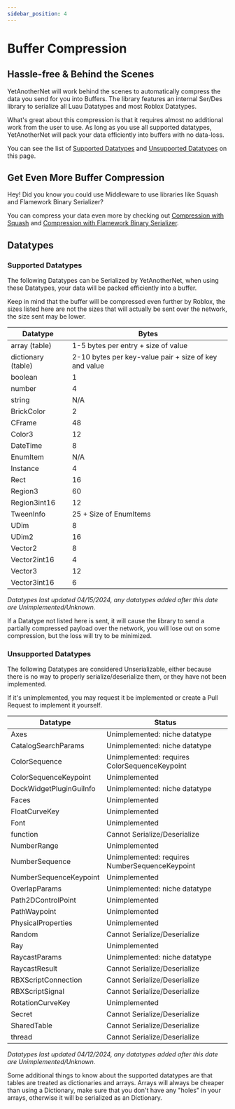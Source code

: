```yaml
---
sidebar_position: 4
---
```


# Buffer Compression

## Hassle-free & Behind the Scenes

YetAnotherNet will work behind the scenes to automatically compress the data you send for you into Buffers.
The library features an internal Ser/Des library to serialize all Luau Datatypes and most Roblox Datatypes.

What's great about this compression is that it requires almost no additional work from the user to use.
As long as you use all supported datatypes, YetAnotherNet will pack your data efficiently into buffers with no data-loss.

You can see the list of [Supported Datatypes] and [Unsupported Datatypes] on this page.

[Supported Datatypes]: ./buffer-compression#supported-datatypes
[Unsupported Datatypes]: ./buffer-compression#unsupported-datatypes

## Get Even More Buffer Compression

Hey! Did you know you could use Middleware to use libraries like Squash and Flamework Binary Serializer?

You can compress your data even more by checking out [Compression with Squash] and [Compression with Flamework Binary Serializer].

[Compression with Squash]: ../even-more-compression/squash
[Compression with Flamework Binary Serializer]: ../even-more-compression/flamework-binary-serializer

## Datatypes

### Supported Datatypes

The following Datatypes can be Serialized by YetAnotherNet, when using these Datatypes, your data
will be packed efficiently into a buffer.

Keep in mind that the buffer will be compressed even further by Roblox, the sizes listed here are not
the sizes that will actually be sent over the network, the size sent may be lower.

| Datatype           	| Bytes                                                 	|
|--------------------	|-------------------------------------------------------	|
| array (table)      	| 1-5 bytes per entry + size of value                   	|
| dictionary (table) 	| 2-10 bytes per key-value pair + size of key and value 	|
| boolean            	| 1                                                     	|
| number             	| 4                                                     	|
| string             	| N/A                                                   	|
| BrickColor         	| 2                                                     	|
| CFrame             	| 48                                                    	|
| Color3             	| 12                                                    	|
| DateTime           	| 8                                                     	|
| EnumItem           	| N/A                                                   	|
| Instance           	| 4                                                     	|
| Rect               	| 16                                                    	|
| Region3            	| 60                                                    	|
| Region3int16       	| 12                                                    	|
| TweenInfo          	| 25 + Size of EnumItems                                	|
| UDim               	| 8                                                     	|
| UDim2              	| 16                                                    	|
| Vector2            	| 8                                                     	|
| Vector2int16       	| 4                                                     	|
| Vector3            	| 12                                                    	|
| Vector3int16       	| 6                                                     	|

*Datatypes last updated 04/15/2024, any datatypes added after this date are Unimplemented/Unknown.*

If a Datatype not listed here is sent, it will cause the library to send a partially compressed payload
over the network, you will lose out on some compression, but the loss will try to be minimized.

### Unsupported Datatypes

The following Datatypes are considered Unserializable, either because there is no way to properly
serialize/deserialize them, or they have not been implemented.

If it's unimplemented, you may request it be implemented or create a Pull Request to implement it yourself.

| Datatype                	| Status                                         	|
|-------------------------	|------------------------------------------------	|
| Axes                    	| Unimplemented: niche datatype                  	|
| CatalogSearchParams     	| Unimplemented: niche datatype                  	|
| ColorSequence           	| Unimplemented: requires ColorSequenceKeypoint  	|
| ColorSequenceKeypoint   	| Unimplemented                                  	|
| DockWidgetPluginGuiInfo 	| Unimplemented: niche datatype                  	|
| Faces                   	| Unimplemented                                  	|
| FloatCurveKey           	| Unimplemented                                  	|
| Font                    	| Unimplemented                                  	|
| function                	| Cannot Serialize/Deserialize                   	|
| NumberRange             	| Unimplemented                                  	|
| NumberSequence          	| Unimplemented: requires NumberSequenceKeypoint 	|
| NumberSequenceKeypoint  	| Unimplemented                                  	|
| OverlapParams           	| Unimplemented: niche datatype                  	|
| Path2DControlPoint      	| Unimplemented                                  	|
| PathWaypoint            	| Unimplemented                                  	|
| PhysicalProperties      	| Unimplemented                                  	|
| Random                  	| Cannot Serialize/Deserialize                   	|
| Ray                     	| Unimplemented                                  	|
| RaycastParams           	| Unimplemented: niche datatype                  	|
| RaycastResult           	| Cannot Serialize/Deserialize                   	|
| RBXScriptConnection     	| Cannot Serialize/Deserialize                   	|
| RBXScriptSignal         	| Cannot Serialize/Deserialize                   	|
| RotationCurveKey        	| Unimplemented                                  	|
| Secret                  	| Cannot Serialize/Deserialize                   	|
| SharedTable             	| Cannot Serialize/Deserialize                   	|
| thread                  	| Cannot Serialize/Deserialize                   	|

*Datatypes last updated 04/12/2024, any datatypes added after this date are Unimplemented/Unknown.*

Some additional things to know about the supported datatypes are that tables are treated as
dictionaries and arrays. Arrays will always be cheaper than using a Dictionary, make sure that you
don't have any "holes" in your arrays, otherwise it will be serialized as an Dictionary.